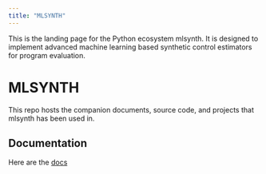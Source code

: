 ```yaml
---
title: "MLSYNTH"
---
```


This is the landing page for the Python ecosystem mlsynth. It is designed to implement advanced machine learning based synthetic control estimators for program evaluation.

# MLSYNTH

This repo hosts the companion documents, source code, and projects that mlsynth has been used in.




## Documentation

Here are the [docs](https://mlsynth.readthedocs.io)
